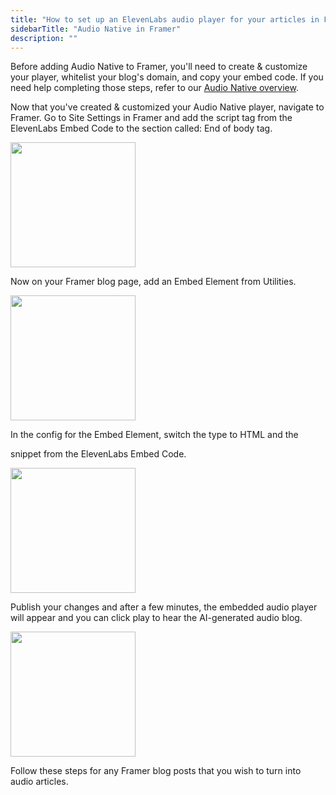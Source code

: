 ```yaml
---
title: "How to set up an ElevenLabs audio player for your articles in Framer"
sidebarTitle: "Audio Native in Framer"
description: ""
---
```

Before adding Audio Native to Framer, you'll need to create & customize your player, whitelist your blog's domain, and copy your embed code. If you need help completing those steps, refer to our [Audio Native overview](https://elevenlabs.io/docs/audio-native/overview).

Now that you've created & customized your Audio Native player, navigate to Framer. Go to Site Settings in Framer and add the script tag from the ElevenLabs Embed Code to the section called: End of body tag.

<img height="200" src="/audio-native/images/framer_an_1.png" />

Now on your Framer blog page, add an Embed Element from Utilities. 

<img height="200" src="/audio-native/images/framer_an_2.png" />

In the config for the Embed Element, switch the type to HTML and the <div/> snippet from the ElevenLabs Embed Code.

<img height="200" src="/audio-native/images/framer_an_3.png" />

Publish your changes and after a few minutes, the embedded audio player will appear and you can click play to hear the AI-generated audio blog. 

<img height="200" src="/audio-native/images/framer_an_4.png" />

Follow these steps for any Framer blog posts that you wish to turn into audio articles.